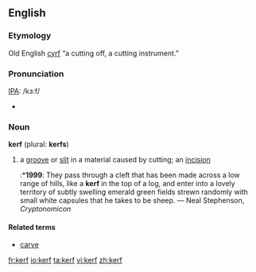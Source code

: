 {{see|Kerf}}
==English==

===Etymology===
Old English [[cyrf]] “a cutting off, a cutting instrument.”

===Pronunciation===
[[IPA]]: /kɜ:f/
*{{audio|en-us-kerf.ogg|Audio (US)}}

===Noun===
'''kerf''' (plural: '''kerfs''')

# a [[groove]] or [[slit]] in a material caused by cutting; an [[incision]]
#:*'''1999''': They pass through a cleft that has been made across a low range of hills, like a '''kerf''' in the top of a log, and enter into a lovely territory of subtly swelling emerald green fields strewn randomly with small white capsules that he takes to be sheep. — Neal Stephenson, ''Cryptonomicon''

====Related terms====
* [[carve]]

[[fr:kerf]]
[[io:kerf]]
[[ta:kerf]]
[[vi:kerf]]
[[zh:kerf]]